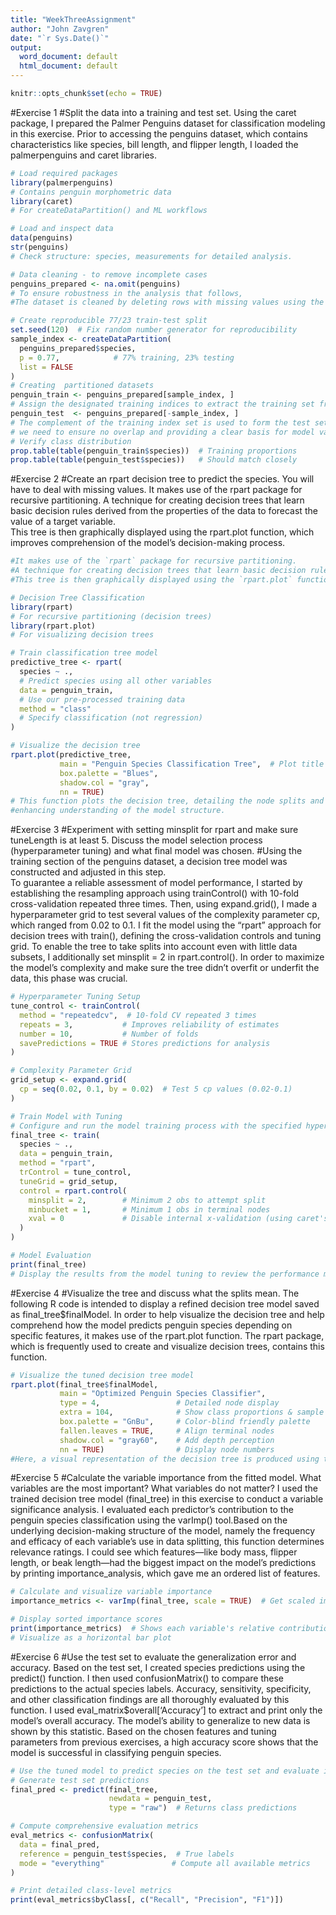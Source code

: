 ```yaml
---
title: "WeekThreeAssignment"
author: "John Zavgren"
date: "`r Sys.Date()`"
output:
  word_document: default
  html_document: default
---
```


```r
knitr::opts_chunk$set(echo = TRUE)
```
#Exercise 1
#Split the data into a training and test set.
Using the caret package, I prepared the Palmer Penguins dataset for classification modeling in this exercise.  Prior to accessing the penguins dataset, which contains characteristics like species, bill length, and flipper length, I loaded the palmerpenguins and caret libraries.
```r
# Load required packages
library(palmerpenguins)  
# Contains penguin morphometric data
library(caret)          
# For createDataPartition() and ML workflows

# Load and inspect data
data(penguins)
str(penguins)           
# Check structure: species, measurements for detailed analysis.

# Data cleaning - to remove incomplete cases
penguins_prepared <- na.omit(penguins) 
# To ensure robustness in the analysis that follows, 
#The dataset is cleaned by deleting rows with missing values using the na.omit function.

# Create reproducible 77/23 train-test split
set.seed(120)  # Fix random number generator for reproducibility
sample_index <- createDataPartition(
  penguins_prepared$species, 
  p = 0.77,            # 77% training, 23% testing
  list = FALSE
)  
# Creating  partitioned datasets
penguin_train <- penguins_prepared[sample_index, ]   
# Assign the designated training indices to extract the training set from the prepared data.
penguin_test  <- penguins_prepared[-sample_index, ]  
# The complement of the training index set is used to form the test set.
# we need to ensure no overlap and providing a clear basis for model validation.
# Verify class distribution
prop.table(table(penguin_train$species))  # Training proportions
prop.table(table(penguin_test$species))   # Should match closely
```
#Exercise 2
#Create an rpart decision tree to predict the species. You will have to deal with missing values.
It makes use of the rpart package for recursive partitioning.
A technique for creating decision trees that learn basic decision rules derived from the properties of the data to forecast the value of a target variable.  
This tree is then graphically displayed using the rpart.plot function, which improves comprehension of the model's decision-making process.

```r
#It makes use of the `rpart` package for recursive partitioning.
#A technique for creating decision trees that learn basic decision rules derived from the properties of the data to forecast the value of a target variable.  
#This tree is then graphically displayed using the `rpart.plot` function, which improves comprehension of the model's decision-making process.

# Decision Tree Classification
library(rpart)        
# For recursive partitioning (decision trees)
library(rpart.plot)   
# For visualizing decision trees

# Train classification tree model
predictive_tree <- rpart(
  species ~ .,               
  # Predict species using all other variables
  data = penguin_train,      
  # Use our pre-processed training data
  method = "class"           
  # Specify classification (not regression)
)

# Visualize the decision tree
rpart.plot(predictive_tree,
           main = "Penguin Species Classification Tree",  # Plot title
           box.palette = "Blues",       
           shadow.col = "gray",          
           nn = TRUE)                    
# This function plots the decision tree, detailing the node splits and the criteria used, 
#enhancing understanding of the model structure.


```
#Exercise 3
#Experiment with setting minsplit for rpart and make sure tuneLength is at least 5. Discuss the model selection process (hyperparameter tuning) and what final model was chosen.
#Using the training section of the penguins dataset, a decision tree model was constructed and adjusted in this step.  
To guarantee a reliable assessment of model performance, I started by establishing the resampling approach using trainControl() with 10-fold cross-validation repeated three times.  Then, using expand.grid(), I made a hyperparameter grid to test several values of the complexity parameter cp, which ranged from 0.02 to 0.1.
I fit the model using the "rpart" approach for decision trees with train(), defining the cross-validation controls and tuning grid. To enable the tree to take splits into account even with little data subsets, I additionally set minsplit = 2 in rpart.control(). In order to maximize the model's complexity and make sure the tree didn't overfit or underfit the data, this phase was crucial.

```r
# Hyperparameter Tuning Setup
tune_control <- trainControl(
  method = "repeatedcv",  # 10-fold CV repeated 3 times
  repeats = 3,           # Improves reliability of estimates
  number = 10,           # Number of folds
  savePredictions = TRUE # Stores predictions for analysis
)

# Complexity Parameter Grid
grid_setup <- expand.grid(
  cp = seq(0.02, 0.1, by = 0.02)  # Test 5 cp values (0.02-0.1)
)

# Train Model with Tuning
# Configure and run the model training process with the specified hyperparameters.
final_tree <- train(
  species ~ .,
  data = penguin_train,
  method = "rpart",
  trControl = tune_control,
  tuneGrid = grid_setup,
  control = rpart.control(
    minsplit = 2,        # Minimum 2 obs to attempt split
    minbucket = 1,       # Minimum 1 obs in terminal nodes
    xval = 0             # Disable internal x-validation (using caret's)
  )
)

# Model Evaluation
print(final_tree)
# Display the results from the model tuning to review the performance metrics across different values of the complexity parameter, aiding in selection of the best model configuration.

```

#Exercise 4
#Visualize the tree and discuss what the splits mean.
The following R code is intended to display a refined decision tree model saved as final_tree$finalModel. In order to help visualize the decision tree and help comprehend how the model predicts penguin species depending on specific features, it makes use of the rpart.plot function. The rpart package, which is frequently used to create and visualize decision trees, contains this function.

```r
# Visualize the tuned decision tree model
rpart.plot(final_tree$finalModel,
           main = "Optimized Penguin Species Classifier",
           type = 4,                 # Detailed node display
           extra = 104,              # Show class proportions & sample size
           box.palette = "GnBu",     # Color-blind friendly palette
           fallen.leaves = TRUE,     # Align terminal nodes
           shadow.col = "gray60",    # Add depth perception
           nn = TRUE)                # Display node numbers
#Here, a visual representation of the decision tree is produced using the rpart.plot function. With the headline giving background information on the model's improvement, this graphic aids in comprehending how various predictors affect the classification of species.
```
#Exercise 5
#Calculate the variable importance from the fitted model. What variables are the most important? What variables do not matter?
I used the trained decision tree model (final_tree) in this exercise to conduct a variable significance analysis. I evaluated each predictor's contribution to the penguin species classification using the varImp() tool.Based on the underlying decision-making structure of the model, namely the frequency and efficacy of each variable's use in data splitting, this function determines relevance ratings.  I could see which features—like body mass, flipper length, or beak length—had the biggest impact on the model's predictions by printing importance_analysis, which gave me an ordered list of features.
```r
# Calculate and visualize variable importance
importance_metrics <- varImp(final_tree, scale = TRUE)  # Get scaled importance scores (0-100)

# Display sorted importance scores
print(importance_metrics)  # Shows each variable's relative contribution
# Visualize as a horizontal bar plot

```

#Exercise 6
#Use the test set to evaluate the generalization error and accuracy.
Based on the test set, I created species predictions using the predict() function. I then used confusionMatrix() to compare these predictions to the actual species labels. 
Accuracy, sensitivity, specificity, and other classification findings are all thoroughly evaluated by this function.
I used eval_matrix$overall['Accuracy'] to extract and print only the model's overall accuracy. 
The model's ability to generalize to new data is shown by this statistic. 
Based on the chosen features and tuning parameters from previous exercises, a high accuracy score shows that the model is successful in classifying penguin species.


```r
# Use the tuned model to predict species on the test set and evaluate its accuracy.
# Generate test set predictions
final_pred <- predict(final_tree, 
                      newdata = penguin_test,
                      type = "raw")  # Returns class predictions

# Compute comprehensive evaluation metrics
eval_metrics <- confusionMatrix(
  data = final_pred,
  reference = penguin_test$species,  # True labels
  mode = "everything"               # Compute all available metrics
)

# Print detailed class-level metrics
print(eval_metrics$byClass[, c("Recall", "Precision", "F1")])


```




